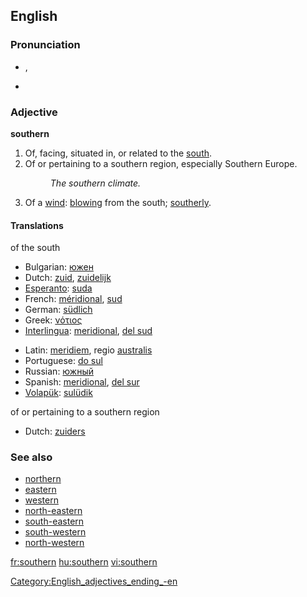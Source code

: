 ==English==

===Pronunciation===
* {{IPA|/ˈsʌðə(r)n/}}, {{SAMPA|/"sVD@(r)n/}}
*{{audio|en-us-southern.ogg|Audio (US)}}

===Adjective=== 
'''southern'''
# Of, facing, situated in, or related to the [[south]].
# Of or pertaining to a southern region, especially Southern Europe.
#: ''The southern climate.''
# Of a [[wind]]: [[blow]]ing from the south; [[southerly]].

====Translations====
;of the south
{{top}}
*Bulgarian: [[южен]] {{m}}
*Dutch: [[zuid]], [[zuidelijk]]
*[[Esperanto]]: [[suda]]
*French: [[méridional]], [[sud]]
*German: [[südlich]] 
*Greek: [[νότιος]] 
*[[Interlingua]]: [[meridional]], [[del sud]]
{{mid}}
*Latin: [[meridiem]], regio [[australis]]
*Portuguese: [[do sul]]
*Russian: [[южный]]
*Spanish: [[meridional]], [[del sur]]
*[[Volapük]]: [[sulüdik]]
{{bottom}}

;of or pertaining to a southern region
{{top}}
*Dutch: [[zuiders]]
{{mid}}
{{bottom}}

===See also===
*[[northern]]
*[[eastern]]
*[[western]]
*[[north-eastern]]
*[[south-eastern]]
*[[south-western]]
*[[north-western]]

[[fr:southern]]
[[hu:southern]]
[[vi:southern]]

[[Category:English_adjectives_ending_-en]] <!--- special case --->